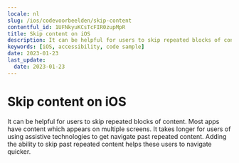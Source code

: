 ```yaml
---
locale: nl
slug: /ios/codevoorbeelden/skip-content
contentful_id: 1UFNkyuKCsTcFIR0zupMpR
title: Skip content on iOS
description: It can be helpful for users to skip repeated blocks of content.
keywords: [iOS, accessibility, code sample]
date: 2023-01-23
last_update:
  date: 2023-01-23
---
```


# Skip content on iOS

It can be helpful for users to skip repeated blocks of content. Most apps have content which appears on multiple screens. It takes longer for users of using assistive technologies to get navigate past repeated content. Adding the ability to skip past repeated content helps these users to navigate quicker.

<CodeSample id="screen-skip" platform="ios" locale="nl"/>
